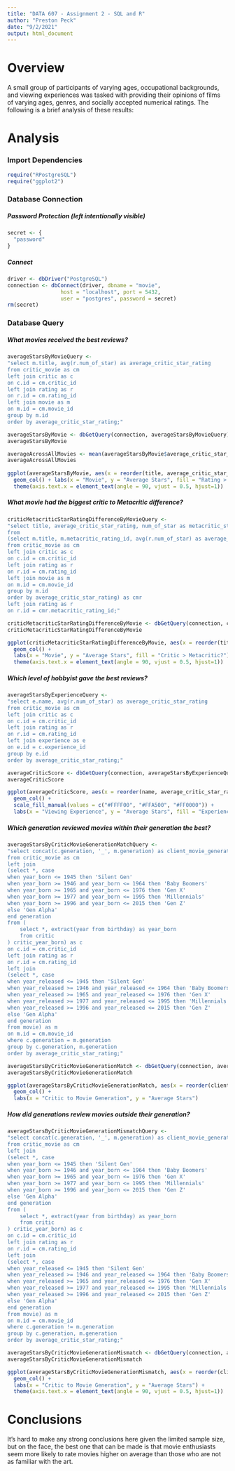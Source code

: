 ```yaml
---
title: "DATA 607 - Assignment 2 - SQL and R"
author: "Preston Peck"
date: "9/2/2021"
output: html_document
---
```


# Overview

A small group of participants of varying ages, occupational backgrounds, and viewing experiences was tasked with providing their opinions of films of varying ages, genres, and socially accepted numerical ratings. The following is a brief analysis of these results:



# Analysis
### Import Dependencies

```r
require("RPostgreSQL")
require("ggplot2")
```

### Database Connection
##### Password Protection (left intentionally visible)

```r
secret <- {
  "password"
}
```

##### Connect

```r
driver <- dbDriver("PostgreSQL")
connection <- dbConnect(driver, dbname = "movie",
                 host = "localhost", port = 5432,
                 user = "postgres", password = secret)
rm(secret)
```

### Database Query
##### What movies received the best reviews?

```r
averageStarsByMovieQuery <-
"select m.title, avg(r.num_of_star) as average_critic_star_rating 
from critic_movie as cm
left join critic as c
on c.id = cm.critic_id
left join rating as r
on r.id = cm.rating_id
left join movie as m
on m.id = cm.movie_id
group by m.id
order by average_critic_star_rating;"

averageStarsByMovie <- dbGetQuery(connection, averageStarsByMovieQuery)
averageStarsByMovie

averageAcrossAllMovies <- mean(averageStarsByMovie$average_critic_star_rating)
averageAcrossAllMovies
  
ggplot(averageStarsByMovie, aes(x = reorder(title, average_critic_star_rating), y = average_critic_star_rating, fill = average_critic_star_rating > averageAcrossAllMovies)) + 
  geom_col() + labs(x = "Movie", y = "Average Stars", fill = "Rating > Avg?") +
  theme(axis.text.x = element_text(angle = 90, vjust = 0.5, hjust=1))
```

##### What movie had the biggest critic to Metacritic difference?

```r
criticMetacriticStarRatingDifferenceByMovieQuery <-
"select title, average_critic_star_rating, num_of_star as metacritic_star_rating, (average_critic_star_rating - num_of_star) as critic_metacritic_star_rating_difference
from
(select m.title, m.metacritic_rating_id, avg(r.num_of_star) as average_critic_star_rating 
from critic_movie as cm
left join critic as c
on c.id = cm.critic_id
left join rating as r
on r.id = cm.rating_id
left join movie as m
on m.id = cm.movie_id
group by m.id
order by average_critic_star_rating) as cmr
left join rating as r
on r.id = cmr.metacritic_rating_id;"

criticMetacriticStarRatingDifferenceByMovie <- dbGetQuery(connection, criticMetacriticStarRatingDifferenceByMovieQuery)
criticMetacriticStarRatingDifferenceByMovie

ggplot(criticMetacriticStarRatingDifferenceByMovie, aes(x = reorder(title, critic_metacritic_star_rating_difference), y = critic_metacritic_star_rating_difference, fill = critic_metacritic_star_rating_difference > 0)) +
  geom_col() + 
  labs(x = "Movie", y = "Average Stars", fill = "Critic > Metacritic?") +
  theme(axis.text.x = element_text(angle = 90, vjust = 0.5, hjust=1))
```

##### Which level of hobbyist gave the best reviews?

```r
averageStarsByExperienceQuery <- 
"select e.name, avg(r.num_of_star) as average_critic_star_rating 
from critic_movie as cm
left join critic as c
on c.id = cm.critic_id
left join rating as r
on r.id = cm.rating_id
left join experience as e
on e.id = c.experience_id
group by e.id
order by average_critic_star_rating;"

averageCriticScore <- dbGetQuery(connection, averageStarsByExperienceQuery)
averageCriticScore

ggplot(averageCriticScore, aes(x = reorder(name, average_critic_star_rating), y = average_critic_star_rating, fill = reorder(name, average_critic_star_rating))) +
  geom_col() + 
  scale_fill_manual(values = c("#FFFF00", "#FFA500", "#FF0000")) + 
  labs(x = "Viewing Experience", y = "Average Stars", fill = "Experience")
```

##### Which generation reviewed movies within their generation the best?

```r
averageStarsByCriticMovieGenerationMatchQuery <-
"select concat(c.generation, '_', m.generation) as client_movie_generation, avg(r.num_of_star) as average_critic_star_rating
from critic_movie as cm
left join
(select *, case 
when year_born <= 1945 then 'Silent Gen'
when year_born >= 1946 and year_born <= 1964 then 'Baby Boomers'
when year_born >= 1965 and year_born <= 1976 then 'Gen X'
when year_born >= 1977 and year_born <= 1995 then 'Millennials'
when year_born >= 1996 and year_born <= 2015 then 'Gen Z'
else 'Gen Alpha'
end generation
from (
	select *, extract(year from birthday) as year_born 
	from critic
) critic_year_born) as c
on c.id = cm.critic_id
left join rating as r
on r.id = cm.rating_id
left join
(select *, case 
when year_released <= 1945 then 'Silent Gen'
when year_released >= 1946 and year_released <= 1964 then 'Baby Boomers'
when year_released >= 1965 and year_released <= 1976 then 'Gen X'
when year_released >= 1977 and year_released <= 1995 then 'Millennials'
when year_released >= 1996 and year_released <= 2015 then 'Gen Z'
else 'Gen Alpha'
end generation
from movie) as m
on m.id = cm.movie_id
where c.generation = m.generation
group by c.generation, m.generation
order by average_critic_star_rating;"

averageStarsByCriticMovieGenerationMatch <- dbGetQuery(connection, averageStarsByCriticMovieGenerationMatchQuery)
averageStarsByCriticMovieGenerationMatch

ggplot(averageStarsByCriticMovieGenerationMatch, aes(x = reorder(client_movie_generation, average_critic_star_rating), y = average_critic_star_rating)) +
  geom_col() +
  labs(x = "Critic to Movie Generation", y = "Average Stars")
```

##### How did generations review movies outside their generation?
```r
averageStarsByCriticMovieGenerationMismatchQuery <-
"select concat(c.generation, '_', m.generation) as client_movie_generation, avg(r.num_of_star) as average_critic_star_rating
from critic_movie as cm
left join
(select *, case 
when year_born <= 1945 then 'Silent Gen'
when year_born >= 1946 and year_born <= 1964 then 'Baby Boomers'
when year_born >= 1965 and year_born <= 1976 then 'Gen X'
when year_born >= 1977 and year_born <= 1995 then 'Millennials'
when year_born >= 1996 and year_born <= 2015 then 'Gen Z'
else 'Gen Alpha'
end generation
from (
	select *, extract(year from birthday) as year_born 
	from critic
) critic_year_born) as c
on c.id = cm.critic_id
left join rating as r
on r.id = cm.rating_id
left join
(select *, case 
when year_released <= 1945 then 'Silent Gen'
when year_released >= 1946 and year_released <= 1964 then 'Baby Boomers'
when year_released >= 1965 and year_released <= 1976 then 'Gen X'
when year_released >= 1977 and year_released <= 1995 then 'Millennials'
when year_released >= 1996 and year_released <= 2015 then 'Gen Z'
else 'Gen Alpha'
end generation
from movie) as m
on m.id = cm.movie_id
where c.generation != m.generation
group by c.generation, m.generation
order by average_critic_star_rating;"

averageStarsByCriticMovieGenerationMismatch <- dbGetQuery(connection, averageStarsByCriticMovieGenerationMismatchQuery)
averageStarsByCriticMovieGenerationMismatch

ggplot(averageStarsByCriticMovieGenerationMismatch, aes(x = reorder(client_movie_generation, average_critic_star_rating), y = average_critic_star_rating)) +
  geom_col() +
  labs(x = "Critic to Movie Generation", y = "Average Stars") +
  theme(axis.text.x = element_text(angle = 90, vjust = 0.5, hjust=1))
```



# Conclusions

It's hard to make any strong conclusions here given the limited sample size, but on the face, the best one that can be made is that movie enthusiasts seem more likely to rate movies higher on average than those who are not as familiar with the art.